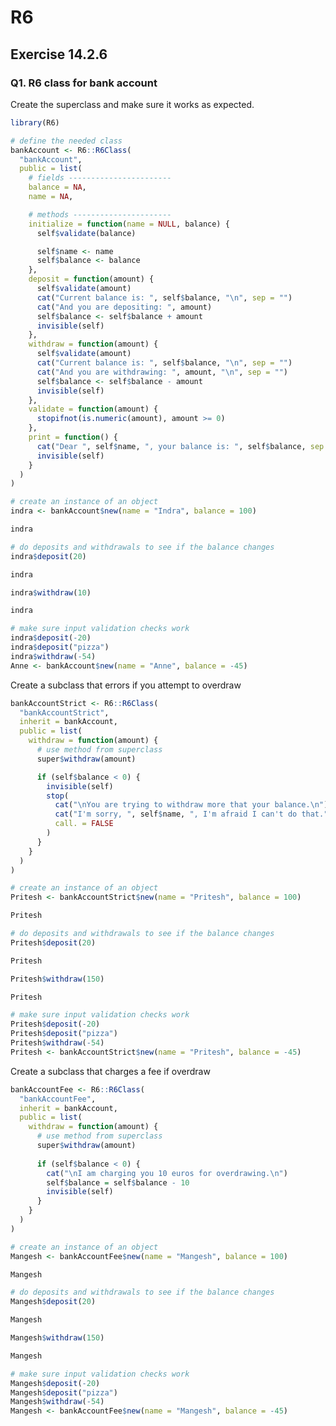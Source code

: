 # R6

## Exercise 14.2.6 {-}

### Q1. R6 class for bank account {-}

Create the superclass and make sure it works as expected.

```r
library(R6)

# define the needed class
bankAccount <- R6::R6Class(
  "bankAccount",
  public = list(
    # fields -----------------------
    balance = NA,
    name = NA,

    # methods ----------------------
    initialize = function(name = NULL, balance) {
      self$validate(balance)

      self$name <- name
      self$balance <- balance
    },
    deposit = function(amount) {
      self$validate(amount)
      cat("Current balance is: ", self$balance, "\n", sep = "")
      cat("And you are depositing: ", amount)
      self$balance <- self$balance + amount
      invisible(self)
    },
    withdraw = function(amount) {
      self$validate(amount)
      cat("Current balance is: ", self$balance, "\n", sep = "")
      cat("And you are withdrawing: ", amount, "\n", sep = "")
      self$balance <- self$balance - amount
      invisible(self)
    },
    validate = function(amount) {
      stopifnot(is.numeric(amount), amount >= 0)
    },
    print = function() {
      cat("Dear ", self$name, ", your balance is: ", self$balance, sep = "")
      invisible(self)
    }
  )
)

# create an instance of an object
indra <- bankAccount$new(name = "Indra", balance = 100)

indra

# do deposits and withdrawals to see if the balance changes
indra$deposit(20)

indra

indra$withdraw(10)

indra

# make sure input validation checks work
indra$deposit(-20)
indra$deposit("pizza")
indra$withdraw(-54)
Anne <- bankAccount$new(name = "Anne", balance = -45)
```

Create a subclass that errors if you attempt to overdraw

```r
bankAccountStrict <- R6::R6Class(
  "bankAccountStrict",
  inherit = bankAccount,
  public = list(
    withdraw = function(amount) {
      # use method from superclass
      super$withdraw(amount)

      if (self$balance < 0) {
        invisible(self)
        stop(
          cat("\nYou are trying to withdraw more that your balance.\n"),
          cat("I'm sorry, ", self$name, ", I'm afraid I can't do that.", sep = ""),
          call. = FALSE
        )
      }
    }
  )
)

# create an instance of an object
Pritesh <- bankAccountStrict$new(name = "Pritesh", balance = 100)

Pritesh

# do deposits and withdrawals to see if the balance changes
Pritesh$deposit(20)

Pritesh

Pritesh$withdraw(150)

Pritesh

# make sure input validation checks work
Pritesh$deposit(-20)
Pritesh$deposit("pizza")
Pritesh$withdraw(-54)
Pritesh <- bankAccountStrict$new(name = "Pritesh", balance = -45)
```

Create a subclass that charges a fee if overdraw

```r
bankAccountFee <- R6::R6Class(
  "bankAccountFee",
  inherit = bankAccount,
  public = list(
    withdraw = function(amount) {
      # use method from superclass
      super$withdraw(amount)
      
      if (self$balance < 0) {
        cat("\nI am charging you 10 euros for overdrawing.\n")
        self$balance = self$balance - 10
        invisible(self)
      }
    }
  )
)

# create an instance of an object
Mangesh <- bankAccountFee$new(name = "Mangesh", balance = 100)

Mangesh

# do deposits and withdrawals to see if the balance changes
Mangesh$deposit(20)

Mangesh

Mangesh$withdraw(150)

Mangesh

# make sure input validation checks work
Mangesh$deposit(-20)
Mangesh$deposit("pizza")
Mangesh$withdraw(-54)
Mangesh <- bankAccountFee$new(name = "Mangesh", balance = -45)
```
